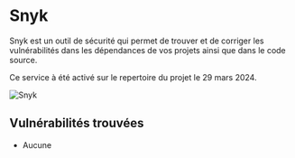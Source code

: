 # Snyk

Snyk est un outil de sécurité qui permet de trouver et de corriger les vulnérabilités dans les dépendances de vos projets ainsi que dans le code source.

Ce service à été activé sur le repertoire du projet le 29 mars 2024.

![Snyk](../public/snyk-repo.png)

## Vulnérabilités trouvées

- Aucune

